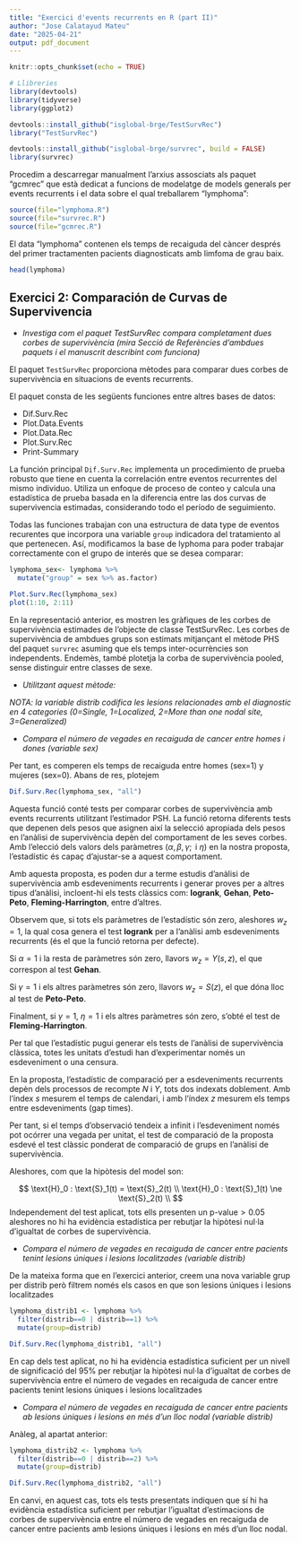 ```yaml
---
title: "Exercici d'events recurrents en R (part II)"
author: "Jose Calatayud Mateu"
date: "2025-04-21"
output: pdf_document
---
```


```r
knitr::opts_chunk$set(echo = TRUE)
```

```r
# Llibreries
library(devtools)
library(tidyverse)
library(ggplot2)

devtools::install_github("isglobal-brge/TestSurvRec")
library("TestSurvRec")

devtools::install_github("isglobal-brge/survrec", build = FALSE)
library(survrec)
```

Procedim a descarregar manualment l'arxius assosciats als paquet "gcmrec" que està dedicat a funcions de modelatge de models generals per events recurrents i el data sobre el qual treballarem "lymphoma":

```r
source(file="lymphoma.R")
source(file="survrec.R")
source(file="gcmrec.R")
```

El data "lymphoma" contenen els temps de recaiguda del càncer després del primer tractamenten pacients diagnosticats amb limfoma de grau baix.

```r
head(lymphoma)
```


## Exercici 2: Comparación de Curvas de Supervivencia

 - *Investiga com el paquet TestSurvRec compara completament dues corbes de supervivència (mira Secció de Referències d'ambdues paquets i el manuscrit describint com funciona)*

El paquet `TestSurvRec` proporciona mètodes para comparar dues corbes de supervivència en situacions de events recurrents. 

El paquet consta de les següents funciones entre altres bases de datos:

 - Dif.Surv.Rec
 - Plot.Data.Events
 - Plot.Data.Rec
 - Plot.Surv.Rec
 - Print-Summary

La función principal `Dif.Surv.Rec` implementa un procedimiento de prueba robusto que tiene en cuenta la correlación entre eventos recurrentes del mismo individuo. Utiliza un enfoque de proceso de conteo y calcula una estadística de prueba basada en la diferencia entre las dos curvas de supervivencia estimadas, considerando todo el período de seguimiento.

Todas las funciones trabajan con una estructura de data type de eventos recurentes que incorpora una variable `group` indicadora del tratamiento al que pertenecen. Así, modificamos la base de lyphoma para poder trabajar correctamente con el grupo de interés que se desea comparar:

```r
lymphoma_sex<- lymphoma %>% 
  mutate("group" = sex %>% as.factor)  

Plot.Surv.Rec(lymphoma_sex)
plot(1:10, 2:11)
```
En la representació anterior, es mostren les gràfiques de les corbes de supervivència estimades de l'objecte de classe TestSurvRec. Les corbes de supervivència de ambdues grups son estimats mitjançant el mètode PHS del paquet `survrec` asuming que els temps inter-ocurrències son independents. Endemès, també plotetja la corba de supervivència pooled, sense distinguir entre classes de sexe.

 - *Utilitzant aquest mètode:*

_NOTA: la variable distrib codifica les lesions relacionades amb el diagnostic en 4 categories (0=Single, 1=Localized, 2=More than one nodal site, 3=Generalized)_
 
  - *Compara el número de vegades en recaiguda de cancer entre homes i dones (variable sex)*
  
Per tant, es comperen els temps de recaiguda entre homes (sex=1) y mujeres (sex=0). Abans de res, plotejem 

```r
Dif.Surv.Rec(lymphoma_sex, "all")
```
Aquesta funció conté tests per comparar corbes de supervivència amb events recurrents utilitzant l'estimador PSH. La funció retorna diferents tests que depenen dels pesos que asignen així la selecció apropiada dels pesos en l'anàlisi de supervivència depèn del comportament de les seves corbes. Amb l'elecció dels valors dels paràmetres $(\alpha, \beta, \gamma; \text{ i } \eta)$ en la nostra proposta, l'estadístic és capaç d'ajustar-se a aquest comportament.

Amb aquesta proposta, es poden dur a terme estudis d'anàlisi de supervivència amb esdeveniments recurrents i generar proves per a altres tipus d'anàlisi, incloent-hi els tests clàssics com: **logrank**, **Gehan**, **Peto-Peto**, **Fleming-Harrington**, entre d'altres.

Observem que, si tots els paràmetres de l'estadístic són zero, aleshores $w_z = 1$, la qual cosa genera el test **logrank** per a l'anàlisi amb esdeveniments recurrents (és el que la funció retorna per defecte).

Si $\alpha = 1$ i la resta de paràmetres són zero, llavors $w_z = Y(s, z)$, el que correspon al test **Gehan**.

Si $\gamma = 1$ i els altres paràmetres són zero, llavors $w_z = S(z)$, el que dóna lloc al test de **Peto-Peto**.

Finalment, si $\gamma = 1$, $\eta = 1$ i els altres paràmetres són zero, s’obté el test de **Fleming-Harrington**.

Per tal que l’estadístic pugui generar els tests de l’anàlisi de supervivència clàssica, totes les unitats d’estudi han d’experimentar només un esdeveniment o una censura.

En la proposta, l’estadístic de comparació per a esdeveniments recurrents depèn dels processos de recompte $N$ i $Y$, tots dos indexats doblement. Amb l’índex $s$ mesurem el temps de calendari, i amb l’índex $z$ mesurem els temps entre esdeveniments (gap times).

Per tant, si el temps d’observació tendeix a infinit i l’esdeveniment només pot ocórrer una vegada per unitat, el test de comparació de la proposta esdevé el test clàssic ponderat de comparació de grups en l’anàlisi de supervivència.

Aleshores, com que la hipòtesis del model son:

$$
\text{H}_0 : \text{S}_1(t) = \text{S}_2(t) \\
\text{H}_0 : \text{S}_1(t) \ne \text{S}_2(t) \\
$$
Independement del test aplicat, tots ells presenten un $\text{p-value}>0.05$ aleshores no hi ha evidència estadística per rebutjar la hipòtesi nul·la d'igualtat de corbes de supervivència. 
  
  - *Compara el número de vegades en recaiguda de cancer entre pacients tenint lesions úniques i lesions localitzades (variable distrib)*
  
De la mateixa forma que en l'exercici anterior, creem una nova variable grup per distrib però filtrem només els casos en que son lesions úniques i lesions localitzades

```r
lymphoma_distrib1 <- lymphoma %>% 
  filter(distrib==0 | distrib==1) %>% 
  mutate(group=distrib)

Dif.Surv.Rec(lymphoma_distrib1, "all")
```
En cap dels test aplicat, no hi ha evidència estadística suficient per un nivell de significació del $95\%$ per rebutjar la hipòtesi nul·la d'igualtat de corbes de supervivència entre el número de vegades en recaiguda de cancer entre pacients tenint lesions úniques i lesions localitzades

  - *Compara el número de vegades en recaiguda de cancer entre pacients ab lesions úniques i lesions en més d'un lloc nodal (variable distrib)*

Anàleg, al apartat anterior:

```r
lymphoma_distrib2 <- lymphoma %>% 
  filter(distrib==0 | distrib==2) %>% 
  mutate(group=distrib)

Dif.Surv.Rec(lymphoma_distrib2, "all")
```
En canvi, en aquest cas, tots els tests presentats indiquen que sí hi ha evidència estadística suficient per rebutjar l'igualtat d'estimacions de corbes de supervivència entre el número de vegades en recaiguda de cancer entre pacients amb lesions úniques i lesions en més d'un lloc nodal.


